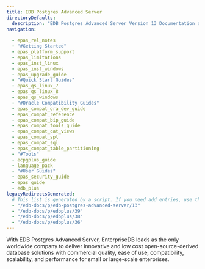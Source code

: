 ```yaml
---
title: EDB Postgres Advanced Server
directoryDefaults:
  description: "EDB Postgres Advanced Server Version 13 Documentation and release notes. Oracle database compatibility with higher security and data redaction for Enterprises."
navigation:
  
  - epas_rel_notes
  - "#Getting Started"
  - epas_platform_support
  - epas_limitations
  - epas_inst_linux
  - epas_inst_windows
  - epas_upgrade_guide
  - "#Quick Start Guides"
  - epas_qs_linux_7
  - epas_qs_linux_8
  - epas_qs_windows
  - "#Oracle Compatibility Guides"
  - epas_compat_ora_dev_guide
  - epas_compat_reference
  - epas_compat_bip_guide
  - epas_compat_tools_guide
  - epas_compat_cat_views
  - epas_compat_spl
  - epas_compat_sql
  - epas_compat_table_partitioning
  - "#Tools"
  - ecpgplus_guide
  - language_pack
  - "#User Guides"
  - epas_security_guide
  - epas_guide
  - edb_plus
legacyRedirectsGenerated:
  # This list is generated by a script. If you need add entries, use the `legacyRedirects` key.
  - "/edb-docs/p/edb-postgres-advanced-server/13"
  - "/edb-docs/p/edbplus/39"
  - "/edb-docs/p/edbplus/38"
  - "/edb-docs/p/edbplus/36"
---
```


With EDB Postgres Advanced Server, EnterpriseDB leads as the only worldwide company to deliver innovative and low cost open-source-derived database solutions with commercial quality, ease of use, compatibility, scalability, and performance for small or large-scale enterprises.

